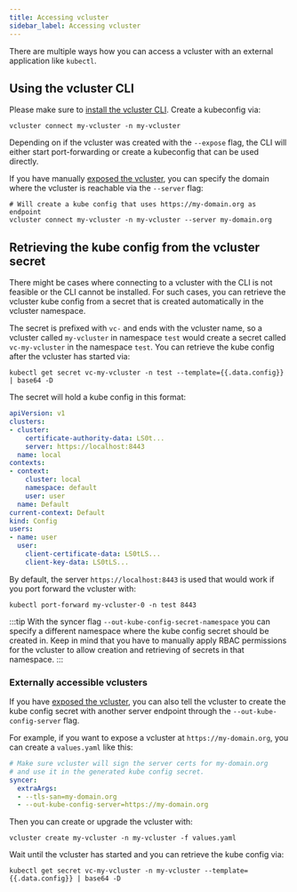 ```yaml
---
title: Accessing vcluster
sidebar_label: Accessing vcluster
---
```


There are multiple ways how you can access a vcluster with an external application like `kubectl`. 

## Using the vcluster CLI

Please make sure to [install the vcluster CLI](../getting-started/setup.mdx). Create a kubeconfig via:

```
vcluster connect my-vcluster -n my-vcluster
```

Depending on if the vcluster was created with the `--expose` flag, the CLI will either start port-forwarding or create a kubeconfig that can be used directly.

If you have manually [exposed the vcluster](./external-access.mdx), you can specify the domain where the vcluster is reachable via the `--server` flag:

```
# Will create a kube config that uses https://my-domain.org as endpoint
vcluster connect my-vcluster -n my-vcluster --server my-domain.org
```

## Retrieving the kube config from the vcluster secret

There might be cases where connecting to a vcluster with the CLI is not feasible or the CLI cannot be installed. For such cases, you can retrieve the vcluster kube config from a secret that is created automatically in the vcluster namespace.

The secret is prefixed with `vc-` and ends with the vcluster name, so a vcluster called `my-vcluster` in namespace `test` would create a secret called `vc-my-vcluster` in the namespace `test`. You can retrieve the kube config after the vcluster has started via:

```
kubectl get secret vc-my-vcluster -n test --template={{.data.config}} | base64 -D
```

The secret will hold a kube config in this format:

```yaml
apiVersion: v1
clusters:
- cluster:
    certificate-authority-data: LS0t...
    server: https://localhost:8443
  name: local
contexts:
- context:
    cluster: local
    namespace: default
    user: user
  name: Default
current-context: Default
kind: Config
users:
- name: user
  user:
    client-certificate-data: LS0tLS...
    client-key-data: LS0tLS...
```

By default, the server `https://localhost:8443` is used that would work if you port forward the vcluster with:

```
kubectl port-forward my-vcluster-0 -n test 8443
```

:::tip
With the syncer flag `--out-kube-config-secret-namespace` you can specify a different namespace where the kube config secret should be created in. Keep in mind that you have to manually apply RBAC permissions for the vcluster to allow creation and retrieving of secrets in that namespace.
:::

### Externally accessible vclusters

If you have [exposed the vcluster](./external-access.mdx), you can also tell the vcluster to create the kube config secret with another server endpoint through the `--out-kube-config-server` flag.

For example, if you want to expose a vcluster at `https://my-domain.org`, you can create a `values.yaml` like this:
```yaml
# Make sure vcluster will sign the server certs for my-domain.org
# and use it in the generated kube config secret.
syncer:
  extraArgs:
  - --tls-san=my-domain.org
  - --out-kube-config-server=https://my-domain.org
```

Then you can create or upgrade the vcluster with:

```
vcluster create my-vcluster -n my-vcluster -f values.yaml
```

Wait until the vcluster has started and you can retrieve the kube config via:

```
kubectl get secret vc-my-vcluster -n my-vcluster --template={{.data.config}} | base64 -D
```
